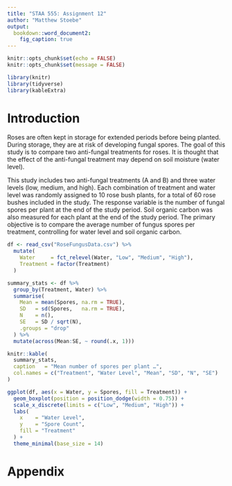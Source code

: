 ```yaml
---
title: "STAA 555: Assignment 12"
author: "Matthew Stoebe"
output:
  bookdown::word_document2:
    fig_caption: true
---
```



```r
knitr::opts_chunk$set(echo = FALSE)
knitr::opts_chunk$set(message = FALSE)

library(knitr)
library(tidyverse)
library(kableExtra)

```

# Introduction

Roses are often kept in storage for extended periods before being planted.  During storage, they are at risk of developing fungal spores. The goal of this study is to compare two anti-fungal treatments for roses. It is thought that the effect of the anti-fungal treatment may depend on soil moisture (water level).

This study includes two anti-fungal treatments (A and B) and three water levels (low, medium, and high).  Each combination of treatment and water level was randomly assigned to 10 rose bush plants, for a total of 60 rose bushes included in the study. The response variable is the number of fungal spores per plant at the end of the study period. Soil organic carbon was also measured for each plant at the end of the study period.  The primary objective is to compare the average number of fungus spores per treatment, controlling for water level and soil organic carbon.  


```r
df <- read_csv("RoseFungusData.csv") %>%
  mutate(
    Water     = fct_relevel(Water, "Low", "Medium", "High"),
    Treatment = factor(Treatment)
  )

summary_stats <- df %>%
  group_by(Treatment, Water) %>%
  summarise(
    Mean = mean(Spores, na.rm = TRUE),
    SD   = sd(Spores,   na.rm = TRUE),
    N    = n(),
    SE   = SD / sqrt(N),
    .groups = "drop"
  ) %>%
  mutate(across(Mean:SE, ~ round(.x, 1)))

knitr::kable(
  summary_stats,
  caption   = "Mean number of spores per plant …",
  col.names = c("Treatment", "Water Level", "Mean", "SD", "N", "SE")
)

```


```r
ggplot(df, aes(x = Water, y = Spores, fill = Treatment)) +
  geom_boxplot(position = position_dodge(width = 0.75)) +
  scale_x_discrete(limits = c("Low", "Medium", "High")) +
  labs(
    x    = "Water Level",
    y    = "Spore Count",
    fill = "Treatment"
  ) +
  theme_minimal(base_size = 14)
```

# Appendix
```r
```
